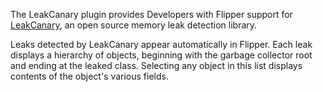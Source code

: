
The LeakCanary plugin provides Developers with Flipper support for [LeakCanary](https://github.com/square/leakcanary), an open source memory leak detection library.

Leaks detected by LeakCanary appear automatically in Flipper. Each leak displays a hierarchy of objects, beginning with the garbage collector root and ending at the leaked class.
Selecting any object in this list displays contents of the object's various fields.

